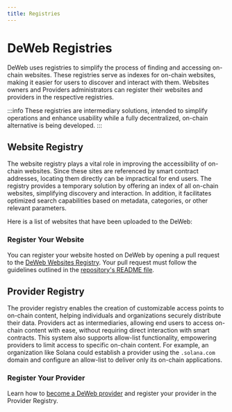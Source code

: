 ```yaml
---
title: Registries
---
```



# DeWeb Registries

DeWeb uses registries to simplify the process of finding and accessing on-chain websites.
These registries serve as indexes for on-chain websites, making it easier for users to discover and interact with them.
Websites owners and Providers administrators can register their websites and providers in the respective registries.

:::info
These registries are intermediary solutions, intended to simplify operations and enhance usability while a fully decentralized,
on-chain alternative is being developed.
:::

## Website Registry

The website registry plays a vital role in improving the accessibility of on-chain websites.
Since these sites are referenced by smart contract addresses, locating them directly can be impractical for end users.
The registry provides a temporary solution by offering an index of all on-chain websites, simplifying discovery and interaction.
In addition, it facilitates optimized search capabilities based on metadata, categories, or other relevant parameters.

Here is a list of websites that have been uploaded to the DeWeb:

<WebsiteTable />

### Register Your Website

You can register your website hosted on DeWeb by opening a pull request to the [DeWeb Websites Registry](https://github.com/massalabs/Deweb-Websites).
Your pull request must follow the guidelines outlined in the [repository's README file](https://github.com/massalabs/Deweb-Websites?tab=readme-ov-file#adding-a-website).

## Provider Registry

The provider registry enables the creation of customizable access points to on-chain content, helping individuals and
organizations securely distribute their data. Providers act as intermediaries, allowing end users to access on-chain content with ease,
without requiring direct interaction with smart contracts. This system also supports allow-list functionality,
empowering providers to limit access to specific on-chain content. For example, an organization like Solana could establish a provider
using the `.solana.com` domain and configure an allow-list to deliver only its on-chain applications.

<ProviderTable />

### Register Your Provider

Learn how to [become a DeWeb provider](../provider/setup-public-instance) and register your provider in the Provider Registry.
